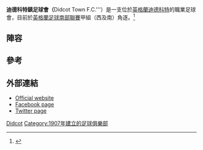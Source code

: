 {{Infobox football club
| clubname = 迪德科特鎮足球會
| image    = <!-- 檔案不存在 Didcot Town F.C..png ，可從英文維基百科取得 -->
| fullname = Didcot Town Football Club
| nickname = Diddy, The Railwaymen, The Artillerymen, The Gunners
| founded  = {{start date and age|df=yes|1907}}
| ground   = [[迪德科特|迪德科特]][http://stable.toolserver.org/geohack/geohack.php?pagename=Draycott_Engineering_Loop_Meadow_Stadium&params=51_36_50.77_N_1_14_23.05_W_region:GB_type:landmark Draycott Engineering Loop Meadow Stadium]
| capacity = 3,000 (350座位)
| chairman = [[John_Bailey_(footballer_born_1950)|John Bailey]]
| mgrtitle        = Joint Managers
| manager         = Ian Concannon and Jamie Heapy
| league   = [[英格蘭足球南部聯賽|英格蘭足球南部聯賽]]甲組（西及南）
| season   = 2014–15
| position = [[英格蘭足球南部聯賽|英格蘭足球南部聯賽]]甲組（西及南）, 7
|pattern_la1=_red_hoops|pattern_b1=|pattern_ra1=_red_hoops|leftarm1=ffffff|body1=FF0000|rightarm1=ffffff|shorts1=ffffff|socks1=FF0000|
| pattern_la2 = _fcb1415h
| pattern_b2  = _fcb1415h
| pattern_ra2 = _fcb1415h
| leftarm2    = 000000
| body2       = 000000
| rightarm2   = 000000
| shorts2     = 000000
| socks2      = 000000
}}

'''迪德科特鎮足球會（'''Didcot Town F.C.'''）是一支位於[[英格蘭|英格蘭]][[迪德科特|迪德科特]]的職業足球會，目前於[[英格蘭足球南部聯賽|英格蘭足球南部聯賽]]甲組（西及南）角逐。<ref name="helinfo">{{cite web |url=http://www.hellenicleague.co.uk/club_details/didcot.html |title=Uhlsport Hellenic Football League | Club Details | Didcot Town |publisher=Hellenicleague.co.uk |date= |accessdate=2012-12-10 |archive-url=https://web.archive.org/web/20130127093100/http://hellenicleague.co.uk/club_details/didcot.html |archive-date=2013-01-27 |dead-url=yes }}</ref>

==陣容==
{{football squad start}}
{{Football squad player|nat=ENG|pos=GK|name=[[Leigh_Bedwell|Leigh Bedwell]]}}
{{Football squad player|nat=ENG|pos=DF|name=Sam Elkins}}
{{Football squad player|nat=ENG|pos=DF|name=Luke Carnell}}
{{Football squad player|nat=ENG|pos=DF|name=Adam Learoyd}}
{{Football squad player|nat=ENG|pos=DF|name=Joel Thompson}}
{{Football squad player|nat=ENG|pos=DF|name=James Organ}}
{{Football squad player|nat=ENG|pos=DF|name=Marvin Martin}}
{{Football squad player|nat=ENG|pos=DF|name=Taylor Janes}}
{{Football squad player|nat=ENG|pos=DF|name=Jamie Heapy}}
{{Football squad player|nat=ENG|pos=MF|name=Matt Woodley}}
{{Football squad player|nat=ENG|pos=MF|name=Jack Self}}
{{Football squad player|nat=ENG|pos=MF|name=Jack Powell}}
{{Football squad player|nat=ENG|pos=MF|name=Mark Janes}}
{{Football squad player|nat=ENG|pos=MF|name=Jack Longford}}
{{Football squad player|nat=ENG|pos=MF|name=Andy Ballard}}
{{Football squad player|nat=ENG|pos=MF|name=Mike McKirnan}}
{{Football squad player|nat=ENG|pos=MF|name=Josh Dutton-Black}}
{{Football squad player|nat=ENG|pos=FW|name=Conor McDonagh}}
{{Football squad player|nat=ENG|pos=FW|name=Jimmy Deabill}}
{{football squad end}}

==參考==
{{Reflist}}

==外部連結==
*[http://www.didcottownfc.co.uk/ Official website] {{Wayback|url=http://www.didcottownfc.co.uk/ |date=20151124012211 }}
*[http://www.facebook.com/pages/Didcot-Town-FC/144837472258216?bookmark_t=page/ Facebook page]
*[http://www.twitter.com/DidcotTownFC/ Twitter page] {{Wayback|url=http://www.twitter.com/DidcotTownFC/ |date=20151107133204 }}

[[Category:牛津郡足球俱樂部|Didcot]]
[[Category:1907年建立的足球俱樂部|Category:1907年建立的足球俱樂部]]